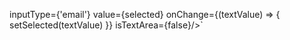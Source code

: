 

inputType={'email'} 
value={selected} 
onChange={(textValue) => { setSelected(textValue) }} 
isTextArea={false}/>`


<ComponentTopInfo componentName="VATextInput" example={exampleString} codeString={VATextInputString} />
